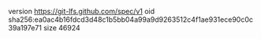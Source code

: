 version https://git-lfs.github.com/spec/v1
oid sha256:ea0ac4b16fdcd3d48c1b5bb04a99a9d9263512c4f1ae931ece90c0c39a197e71
size 46924
